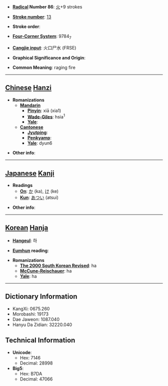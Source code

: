 * '''[[Wiktionary:Chinese radical index| Radical]] Number 86''': [[Wiktionary:Chinese radical index 火|火]]+9 strokes

* '''[[Wiktionary:Chinese total strokes index|Stroke number]]''': [[Wiktionary:Chinese total strokes index 13|13]]

* '''Stroke order''': 

* '''[[Wiktionary:Chinese four corner index|Four-Corner System]]''': 9784<sub>7</sub>

* '''[[Wiktionary:Chinese Cangjie index|Cangjie input]]''': 火口尸水 (FRSE)

* '''Graphical Significance and Origin''': 

* '''Common Meaning''': raging fire

----

== [[Chinese]] [[Hanzi]] ==

* '''Romanizations'''
** '''[[Mandarin]]'''
*** '''[[Pinyin]]''': xiā (xia1)
*** '''[[Wade-Giles]]''': hsia<sup>1</sup>
*** '''[[Yale]]''': 
** '''[[Cantonese]]'''
*** '''[[Jyutping]]''':
*** '''[[Penkyamp]]''': 
*** '''[[Yale]]''': dyun6

* '''Other info''': 

----

== [[Japanese]] [[Kanji]] ==

* '''Readings'''
** '''[[On]]''': [[か]] (ka), [[け]] (ke)
** '''[[Kun]]''': [[あつい]] (atsui)

* '''Other info''':  

----

== [[Korean]] [[Hanja]] ==

* '''[[Hangeul]]''': 하

* '''[[Eumhun]] reading''': 

* '''Romanizations'''
** '''[[The 2000 South Korean Revised Romanization|The 2000 South Korean Revised]]''': ha
** '''[[McCune-Reischauer]]''': ha
** '''[[Yale]]''': ha

----

== Dictionary Information ==

* KangXi: 0675.260
* Morobashi: 19173
* Dae Jaweon: 1087.040
* Hanyu Da Zidian: 32220.040

== Technical Information ==

* '''Unicode''':
** Hex: 7146
** Decimal: 28998
* '''Big5''':
** Hex: B7DA
** Decimal: 47066